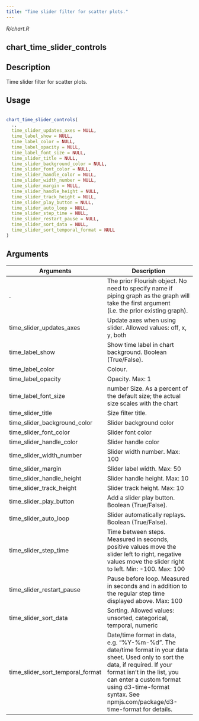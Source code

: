 ```yaml
---
title: "Time slider filter for scatter plots."
---
```


*R/chart.R*

## chart_time_slider_controls

## Description
 Time slider filter for scatter plots. 


## Usage
```r
 
chart_time_slider_controls( 
  ., 
  time_slider_updates_axes = NULL, 
  time_label_show = NULL, 
  time_label_color = NULL, 
  time_label_opacity = NULL, 
  time_label_font_size = NULL, 
  time_slider_title = NULL, 
  time_slider_background_color = NULL, 
  time_slider_font_color = NULL, 
  time_slider_handle_color = NULL, 
  time_slider_width_number = NULL, 
  time_slider_margin = NULL, 
  time_slider_handle_height = NULL, 
  time_slider_track_height = NULL, 
  time_slider_play_button = NULL, 
  time_slider_auto_loop = NULL, 
  time_slider_step_time = NULL, 
  time_slider_restart_pause = NULL, 
  time_slider_sort_data = NULL, 
  time_slider_sort_temporal_format = NULL 
) 
```

## Arguments
|Arguments|Description|
|---|---|
| . | The prior Flourish object. No need to specify name if piping graph as the graph will take the first argument (i.e. the prior existing graph). |
| time_slider_updates_axes | Update axes when using slider. Allowed values: off, x, y, both |
| time_label_show | Show time label in chart background. Boolean (True/False). |
| time_label_color | Colour. |
| time_label_opacity | Opacity. Max: 1 |
| time_label_font_size | number Size. As a percent of the default size; the actual size scales with the chart |
| time_slider_title | Size filter title. |
| time_slider_background_color | Slider background color |
| time_slider_font_color | Slider font color |
| time_slider_handle_color | Slider handle color |
| time_slider_width_number | Slider width number. Max: 100 |
| time_slider_margin | Slider label width. Max: 50 |
| time_slider_handle_height | Slider handle height. Max: 10 |
| time_slider_track_height | Slider track height. Max: 10 |
| time_slider_play_button | Add a slider play button. Boolean (True/False). |
| time_slider_auto_loop | Slider automatically replays. Boolean (True/False). |
| time_slider_step_time | Time between steps. Measured in seconds, positive values move the slider left to right, negative values move the slider right to left. Min: -100. Max: 100 |
| time_slider_restart_pause | Pause before loop. Measured in seconds and in addition to the regular step time displayed above. Max: 100 |
| time_slider_sort_data | Sorting. Allowed values: unsorted, categorical, temporal, numeric |
| time_slider_sort_temporal_format | Date/time format in data, e.g. "%Y-%m-%d". The date/time format in your data sheet. Used only to sort the data, if required. If your format isn’t in the list, you can enter a custom format using d3-time-format syntax. See npmjs.com/package/d3-time-format for details. |







